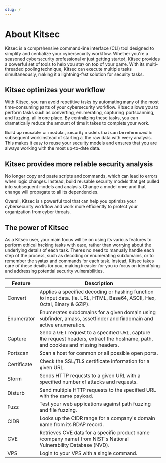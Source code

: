 ```yaml
---
slug: /
---
```



# About Kitsec

Kitsec is a comprehensive command-line interface (CLI) tool designed to simplify and centralize your 
cybersecurity workflow. Whether you're a seasoned cybersecurity professional or just getting started, 
Kitsec provides a powerful set of tools to help you stay on top of your game. With its multi-threaded 
pooling technique, Kitsec can execute multiple tasks simultaneously, making it a lightning-fast solution 
for security tasks.

## Kitsec optimizes your workflow

With Kitsec, you can avoid repetitive tasks by automating many of the most time-consuming parts of your 
cybersecurity workflow. Kitsec allows you to perform tasks such as converting, enumerating, capturing, 
portscanning, and fuzzing, all in one place. By centralizing these tasks, you can dramatically reduce 
the amount of time it takes to complete your work.

Build up reusable, or modular, security models that can be referenced in subsequent work instead of 
starting at the raw data with every analysis. This makes it easy to reuse your security models and 
ensures that you are always working with the most up-to-date data.

## Kitsec provides more reliable security analysis
No longer copy and paste scripts and commands, which can lead to errors when logic changes. Instead, 
build reusable security models that get pulled into subsequent models and analysis. Change a model 
once and that change will propagate to all its dependencies.


Overall, Kitsec is a powerful tool that can help you optimize your cybersecurity workflow and work more 
efficiently to protect your organization from cyber threats.

## The power of Kitsec

As a Kitsec user, your main focus will be on using its various features to perform ethical hacking tasks with ease, rather than worrying about the underlying details of each task. There’s no need to manually handle each step of the process, such as decoding or enumerating subdomains, or to remember the syntax and commands for each task. Instead, Kitsec takes care of these details for you, making it easier for you to focus on identifying and addressing potential security vulnerabilities.

| Feature | Description |
| --- | --- |
| Convert | Applies a specified decoding or hashing function to input data. (ie. URL, HTML, Base64, ASCII, Hex, Octal, Binary & GZIP). |
| Enumerator | Enumerates subdomains for a given domain using subfinder, amass, assetfinder and findomain and active enumeration. |
| Capture | Send a GET request to a specified URL, capture the request headers, extract the hostname, path, and cookies and missing headers. |
| Portscan | Scan a host for common or all possible open ports. |
| Certificate | Check the SSL/TLS certificate information for a given URL. |
| Storm | Sends HTTP requests to a given URL with a specified number of attacks and requests. |
| Disturb | Send multiple HTTP requests to the specified URL with the same payload. |
| Fuzz | Test your web applications against path fuzzing and file fuzzing. |
| CIDR | Looks up the CIDR range for a company's domain name from its RDAP record. |
| CVE | Retrieves CVE data for a specific product name (company name) from NIST's National Vulnerability Database (NVD). |
| VPS | Login to your VPS with a single command. |

